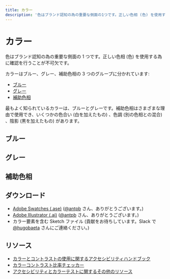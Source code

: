 ```yaml
---
title: カラー
description: '色はブランド認知の為の重要な側面の1つです。正しい色相 (色) を使用する為に確認を行うことが不可欠です。'
---
```



# カラー

色はブランド認知の為の重要な側面の 1 つです。正しい色相 (色) を使用する為に確認を行うことが不可欠です。

カラーはブルー、グレー、補助色相の 3 つのグループに分かれています:

-   [ブルー](#ブルー)
-   [グレー](#グレー)
-   [補助色相](#補助色相)

最もよく知られているカラーは、ブルーとグレーです。補助色相はさまざまな理由で使用でき、いくつかの色合い (白を加えたもの) 、色調 (別の色相との混合) 、陰影 (黒を加えたもの) があります。

<CalloutCardIdentity />

## ブルー

<ColorSet set="blue" />

## グレー

<ColorSet set="gray" />

## 補助色相

<ColorSet set="accent" />

<ColorInfo />

<TopLink />

## ダウンロード

-   [Adobe Swatches (.ase)](https://cldup.com/41wt38Q-cI.ase) ([@antpb](https://profiles.wordpress.org/antpb/) さん、ありがとうございます。)
-   [Adobe Illustrator (.ai)](https://cldup.com/DG7vCr8ERF.ai) ([@antpb](https://profiles.wordpress.org/antpb/) さん、ありがとうございます。)
-   カラー要素を含む Sketch ファイル (貢献をお待ちしています。Slack で [@hugobaeta](https://profiles.wordpress.org/hugobaeta/) さんにご連絡ください。)

## リソース

-   [カラーとコントラストの使用に関するアクセシビリティハンドブック](https://make.wordpress.org/accessibility/handbook/design/use-of-color/)
-   [カラーコントラスト比率チェッカー](https://webaim.org/resources/contrastchecker/)
-   [アクセシビリティとカラーテストに関するその他のリソース](https://webaim.org/resources/contrastchecker/)

